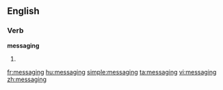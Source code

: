 ==English==

===Verb===
'''messaging'''

# {{present participle of|[[message]]}}

[[fr:messaging]]
[[hu:messaging]]
[[simple:messaging]]
[[ta:messaging]]
[[vi:messaging]]
[[zh:messaging]]